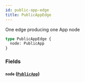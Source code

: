 ```yaml
---
id: public-app-edge
title: PublicAppEdge
---
```


One edge producing one App node

```graphql
type PublicAppEdge {
  node: PublicApp
}
```

### Fields

#### `node` ([`PublicApp`](/developers/shared-apis/adminidentity-api/graphql/reference/objects/public-app))

